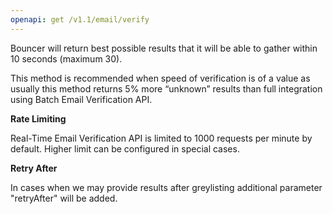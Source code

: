 ```yaml
---
openapi: get /v1.1/email/verify
---
```


Bouncer will return best possible results that it will be able to gather
within 10 seconds (maximum 30).


This method is recommended when speed of verification is of a value as
usually this method returns 5% more “unknown” results than full
integration using Batch Email Verification API.


**Rate Limiting**

Real-Time Email Verification API is limited to 1000 requests per minute
by default. Higher limit can be configured in special cases.

**Retry After**

In cases when we may provide results after greylisting additional
parameter "retryAfter" will be added.
